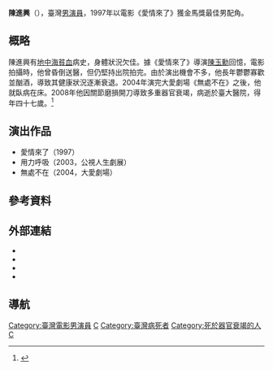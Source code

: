 {{Otheruses|陳進興|subject=演員|other=同名或其他內容}}
{{藝人
|姓名 = 陳進興
|類型 = 男演員
|圖片 = 
|圖片尺寸 =
|圖片簡介 =
|羅馬拼音 = Chen Ching-Hsin
|英文名 =
|暱稱 =
|國籍 = {{ROC}}
|籍貫 = 
|出生日期 = {{birth_date|1960|7|1}}
|出生地點 = {{TWN}}
|逝世日期 = {{death_date_and _age|2008|5|15|1960|7|1}}
|逝世地點 = {{TWN}}[[臺北市|臺北市]]
|職業 = [[演員|演員]]
|語言 = 
|教育程度 = 
|配偶 =
|出道地點 = 臺灣
|出道作 = 《愛情來了》
|出道日期 = 1997
|代表作 = 《愛情來了》
|活躍年代 = 
|唱片公司 =
|經紀公司 =
|網站 = 
|獎項 = {{awards|name=[[金馬獎|金馬獎]] |award=最佳男配角 |year=1997年 |title=《愛情來了》 |role=}}
|IMDb = 0155190
|音樂專輯 =
|電影 =
}}

'''陳進興'''（{{bd|1960年|7月1日|2008年|5月15日|CatIdx=C}}），臺灣[[男演員|男演員]]，1997年以電影《愛情來了》獲金馬獎最佳男配角。

== 概略 ==
陳進興有[[地中海貧血|地中海貧血]]病史，身體狀況欠佳。據《愛情來了》導演[[陳玉勳|陳玉勳]]回憶，電影拍攝時，他曾昏倒送醫，但仍堅持出院拍完。由於演出機會不多，他長年鬱鬱寡歡並酗酒，導致其健康狀況逐漸衰退。2004年演完大愛劇場《無處不在》之後，他就臥病在床。2008年他因關節磨損開刀導致多重器官衰竭，病逝於臺大醫院，得年四十七歲。<ref>{{cite news|title=金馬男配角 陳進興47歲病逝|url=http://ent.appledaily.com.tw/enews/article/entertainment/20080614/30653749/|accessdate=2014-02-28|newspaper=蘋果日報|date=2008-06-14|archive-date=2016-11-10|archive-url=https://web.archive.org/web/20161110043806/http://ent.appledaily.com.tw/enews/article/entertainment/20080614/30653749/|dead-url=no}}</ref>

==演出作品==
* 愛情來了（1997）
* 用力呼吸（2003，公視人生劇展）
* 無處不在（2004，大愛劇場）


==參考資料==
{{reflist}}

==外部連結==
*{{imdb name|0155190|陳進興}}{{en}}
*{{Hkmdb name|35908|陳進興}}
*{{Douban people|1012299|陳進興}}
*{{Mtime people|1176394|陳進興}}

==導航==
{{金馬獎最佳男配角|第34屆}}

{{DEFAULTSORT:Chen陳}}
[[Category:臺灣電影男演員|Category:臺灣電影男演員]]
[[Category:金馬獎最佳男配角獲得者|C]]
[[Category:臺灣病死者|Category:臺灣病死者]]
[[Category:死於器官衰竭的人|Category:死於器官衰竭的人]]
[[Category:陳姓|C]]